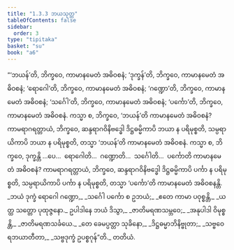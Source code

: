```yaml
---
title: "1.3.3 ဘယသုတ္တ"
tableOfContents: false
sidebar:
  order: 3
type: "tipitaka"
basket: "su"
book: "a6"
---
```



<DynamicBreadcrumb />

<Division number="23" book="a6" e="ch" v="16" p="274">

<Paragraph number="142" book="a6">
“‘ဘယန်’တိ, ဘိက္ခဝေ, ကာမာနမေတံ အဓိဝစနံ; ‘ဒုက္ခန်’တိ, ဘိက္ခဝေ, ကာမာနမေတံ အဓိဝစနံ; ‘ရောဂေါ’တိ, ဘိက္ခဝေ, ကာမာနမေတံ အဓိဝစနံ; ‘ဂဏ္ဍော’တိ, ဘိက္ခဝေ, ကာမာနမေတံ အဓိဝစနံ; ‘သင်္ဂေါ’တိ, ဘိက္ခဝေ, ကာမာနမေတံ အဓိဝစနံ; ‘ပင်္ကော’တိ, ဘိက္ခဝေ, ကာမာနမေတံ အဓိဝစနံ.
</Paragraph>

<Paragraph number="143" book="a6">
ကသ္မာ စ, ဘိက္ခဝေ, ‘ဘယန်’တိ ကာမာနမေတံ အဓိဝစနံ? ကာမရာဂရတ္တာယံ, ဘိက္ခဝေ, ဆန္ဒရာဂဝိနိဗဒ္ဓေါ ဒိဋ္ဌဓမ္မိကာပိ ဘယာ န ပရိမုစ္စတိ, သမ္ပရာယိကာပိ ဘယာ န ပရိမုစ္စတိ, တသ္မာ ‘ဘယန်’တိ ကာမာနမေတံ အဓိဝစနံ. ကသ္မာ စ, ဘိက္ခဝေ, ဒုက္ခန္တိ …ပေ…  ရောဂေါတိ…  ဂဏ္ဍောတိ…  သင်္ဂေါတိ…  ပင်္ကောတိ ကာမာနမေတံ အဓိဝစနံ? ကာမရာဂရတ္တာယံ, ဘိက္ခဝေ, ဆန္ဒရာဂဝိနိဗဒ္ဓေါ ဒိဋ္ဌဓမ္မိကာပိ ပင်္ကာ န ပရိမုစ္စတိ, သမ္ပရာယိကာပိ ပင်္ကာ န ပရိမုစ္စတိ, တသ္မာ ‘ပင်္ကော’တိ ကာမာနမေတံ အဓိဝစနန္တိ.
</Paragraph>

<Paragraph number="144" type="verses" book="a6">
_ဘယံ ဒုက္ခံ ရောဂေါ ဂဏ္ဍော,_  
_သင်္ဂေါ ပင်္ကော စ ဥဘယံ;_  
_ဧတေ ကာမာ ပဝုစ္စန္တိ,_  
_ယတ္ထ သတ္တော ပုထုဇ္ဇနော._  

</Paragraph>

<Paragraph number="145" type="verses" book="a6">
ဥပါဒါနေ ဘယံ ဒိသွာ,_  
_ဇာတိမရဏသမ္ဘဝေ;_  
_အနုပါဒါ ဝိမုစ္စန္တိ,_  
_ဇာတိမရဏသင်္ခယေ._  

</Paragraph>

<Paragraph number="146" type="verses" book="a6">
_တေ ခေမပ္ပတ္တာ သုခိနော,_  
_ဒိဋ္ဌဓမ္မာဘိနိဗ္ဗုတာ;_  
_သဗ္ဗဝေရဘယာတီတာ,_  
_သဗ္ဗဒုက္ခံ ဥပစ္စဂုန်”တိ._  


</Paragraph>
</Division>

<Paragraph number="147" type="center" book="a6">
တတိယံ.
</Paragraph>